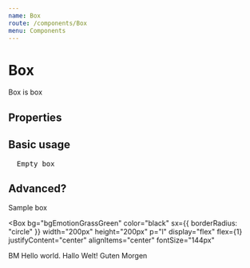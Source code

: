 ```yaml
---
name: Box
route: /components/Box
menu: Components
---
```




# Box

Box is box

## Properties

<Props of={Box} />

## Basic usage

<pre>
  <Box>Empty box</Box>
</pre>

## Advanced?

<Playground>
<Box bg="bgEmotionGrassGreen" sx={{ borderRadius: "m" }} width="400px" p="xs" my="l" textAlign="center">Sample box</Box>


<Box
  bg="bgEmotionGrassGreen" 
  color="black" 
  sx={{ borderRadius: "circle" }}
  width="200px"
  height="200px"
  p="l"
  display="flex"
  flex={1}
  justifyContent="center"
  alignItems="center"
  fontSize="144px"
>
  BM
</Box>
<Card mt="xl" p="m" bg="bgEmotionGrassGreen" width="450px">Hello world. Hallo Welt! Guten Morgen</Card>
</Playground>

